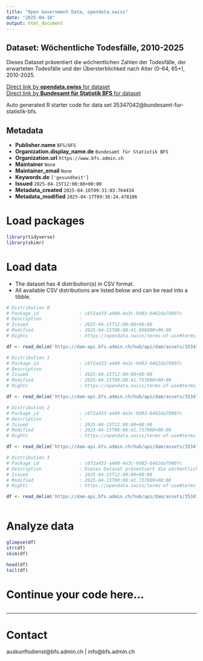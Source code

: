 ```yaml
---
title: "Open Government Data, opendata.swiss"
date: "2025-04-18"
output: html_document
---
```


## Dataset: Wöchentliche Todesfälle, 2010-2025

Dieses Dataset präsentiert die wöchentlichen Zahlen der Todesfälle, der erwarteten Todesfälle und der Übersterblichkeit nach Alter (0-64, 65+), 2010-2025.

[Direct link by **opendata.swiss** for dataset](https://opendata.swiss/de/dataset/wochentliche-todesfalle-2010-20251)<br>
[Direct link by **Bundesamt für Statistik BFS** for dataset](https://www.bfs.admin.ch/asset/de/ts-d-14.03.04.03-wr)

Auto generated R starter code for data set 35347042@bundesamt-fur-statistik-bfs.

## Metadata

- **Publisher.name** `BFS/OFS`
- **Organization.display_name.de** `Bundesamt für Statistik BFS`
- **Organization.url** `https://www.bfs.admin.ch`
- **Maintainer** `None`
- **Maintainer_email** `None`
- **Keywords.de** `['gesundheit']`
- **Issued** `2025-04-15T12:00:00+00:00`
- **Metadata_created** `2025-04-16T09:31:03.764434`
- **Metadata_modified** `2025-04-17T09:36:24.478106`


# Load packages

```r

library(tidyverse)
library(skimr)

```

# Load data

-   The dataset has 4 distribution(s) in CSV format.
-   All available CSV distributions are listed below and can be read into a tibble.

```r

# Distribution 0
# Package_id               : c6f2a433-a400-4e3c-9d83-6462da79807c
# Description              : 
# Issued                   : 2025-04-15T12:00:00+00:00
# Modified                 : 2025-04-15T08:08:41.696000+00:00
# Rights                   : https://opendata.swiss/terms-of-use#terms_by_ask

df <- read_delim('https://dam-api.bfs.admin.ch/hub/api/dam/assets/35347057/master')

# Distribution 1
# Package_id               : c6f2a433-a400-4e3c-9d83-6462da79807c
# Description              : 
# Issued                   : 2025-04-15T12:00:00+00:00
# Modified                 : 2025-04-15T08:08:41.753000+00:00
# Rights                   : https://opendata.swiss/terms-of-use#terms_by_ask

df <- read_delim('https://dam-api.bfs.admin.ch/hub/api/dam/assets/35347065/master')

# Distribution 2
# Package_id               : c6f2a433-a400-4e3c-9d83-6462da79807c
# Description              : 
# Issued                   : 2025-04-15T12:00:00+00:00
# Modified                 : 2025-04-15T08:08:41.737000+00:00
# Rights                   : https://opendata.swiss/terms-of-use#terms_by_ask

df <- read_delim('https://dam-api.bfs.admin.ch/hub/api/dam/assets/35347058/master')

# Distribution 3
# Package_id               : c6f2a433-a400-4e3c-9d83-6462da79807c
# Description              : Dieses Dataset präsentiert die wöchentlichen Zahlen der Todesfälle, der erwarteten Todesfälle und der Übersterblichkeit nach Alter (0-64, 65+), 2010-2025.
# Issued                   : 2025-04-15T12:00:00+00:00
# Modified                 : 2025-04-15T08:08:41.737000+00:00
# Rights                   : https://opendata.swiss/terms-of-use#terms_by_ask

df <- read_delim('https://dam-api.bfs.admin.ch/hub/api/dam/assets/35347070/master')



```

# Analyze data

```r

glimpse(df)
str(df)
skim(df)

head(df)
tail(df)

```

# Continue your code here...

```r

```

------------------------------------------------------------------------

# Contact

auskunftsdienst@bfs.admin.ch | info@bfs.admin.ch
